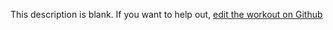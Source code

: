 
  This description is blank. If you want to help out, [edit the workout on Github](https://www.github.com/LiftArcade/exercises/blob/main/exercises/barbell-palms-down-wrist-curl-over-a-bench-description.mdx)